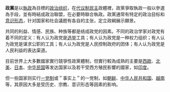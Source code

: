 '''政黨'''是以[[執政黨|執政]]為目標的[[政治组织|政治组织]]，在[[代议制民主|代议制民主]]政體裡，政黨爭取執政一般以參選為手段，並有時結成政治聯盟，在必要時聯合執政。政黨通常有特定的政治目标和[[意识形态|意识形态]]，针对国家和社会議题有各自的主张，定立政綱展示願景。

共同的利益、情感、民族、种族等都是结成政党的因素。不同的政治学家对政党有着不同的定义：有人认为政党是[[选举|选举]]工具；有人认为政党是一种权力组织；有人认为政党是谋求公职的工具；有人认为政党是人民控制政府的团体；有人认为政党是人民利益的表达渠道。

目前世界上大多數國家實行競爭性政黨體制，但實行較為成熟的主要是[[西歐|西歐]]、[[北美|北美]]、[[日本|日本]]、[[中华民国|中华民国]]等发达国家以及若干受西方殖民影響的國家，如[[印度|印度]]。

但一些国家则实行[[一党制|一党制]]或＂事实上＂的一党制，如[[朝鲜民主主义人民共和国|朝鲜]]、[[中华人民共和国|中华人民共和国]]、[[越南|越南]]等，其原因大多是受历史、宗教、意识形态等因素的影响。